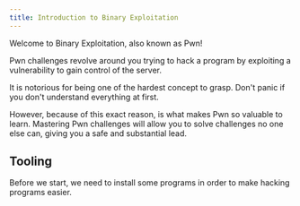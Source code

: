 ```yaml
---
title: Introduction to Binary Exploitation
---
```




Welcome to Binary Exploitation, also known as Pwn!

Pwn challenges revolve around you trying to hack a program by exploiting a vulnerability to gain control of the server.

It is notorious for being one of the hardest concept to grasp. Don't panic if you don't understand everything at first.

However, because of this exact reason, is what makes Pwn so valuable to learn.
Mastering Pwn challenges will allow you to solve challenges no one else can, giving you a safe and substantial lead.

## Tooling

Before we start, we need to install some programs in order to make hacking programs easier.

<LinkCard title="Tooling Guide" href="/pwn/tooling/"/>